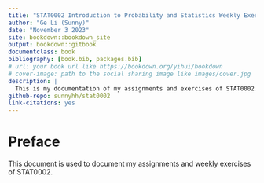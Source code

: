 ```yaml
--- 
title: "STAT0002 Introduction to Probability and Statistics Weekly Exercises"
author: "Ge Li (Sunny)"
date: "November 3 2023"
site: bookdown::bookdown_site
output: bookdown::gitbook
documentclass: book
bibliography: [book.bib, packages.bib]
# url: your book url like https://bookdown.org/yihui/bookdown
# cover-image: path to the social sharing image like images/cover.jpg
description: |
  This is my documentation of my assignments and exercises of STAT0002.
github-repo: sunnyhh/stat0002
link-citations: yes
---
```

# Preface {.unnumbered}
This document is used to document my assignments and weekly exercises of STAT0002.